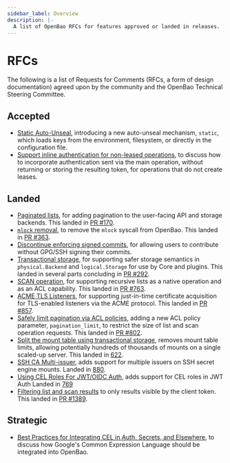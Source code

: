 ```yaml
---
sidebar_label: Overview
description: |-
  A list of OpenBao RFCs for features approved or landed in releases.
---
```


# RFCs

The following is a list of Requests for Comments (RFCs, a form of design
documentation) agreed upon by the community and the OpenBao Technical
Steering Committee.

## Accepted

- [Static Auto-Unseal](/docs/rfcs/static-auto-unseal), introducing a new
   auto-unseal mechanism, `static`, which loads keys from the environment,
   filesystem, or directly in the configuration file.
- [Support inline authentication for non-leased operations](/docs/rfcs/inline-auth),
   to discuss how to incorporate authentication sent via the main operation,
   without returning or storing the resulting token, for operations that do
   not create leases.

## Landed

 - [Paginated lists](/docs/rfcs/paginated-lists), for adding pagination
   to the user-facing API and storage backends. This landed in
   [PR #170](https://github.com/openbao/openbao/pull/170).
 - [`mlock` removal](/docs/rfcs/mlock-removal), to remove the `mlock`
   syscall from OpenBao. This landed in
   [PR #363](https://github.com/openbao/openbao/pull/363).
 - [Discontinue enforcing signed commits](/docs/rfcs/signed-commits), for
   allowing users to contribute without GPG/SSH signing their commits.
 - [Transactional storage](/docs/rfcs/transactions), for supporting safer
   storage semantics in `physical.Backend` and `logical.Storage` for use
   by Core and plugins. This landed in several parts concluding in
   [PR #292](https://github.com/openbao/openbao/pull/292).
 - [SCAN operation](/docs/rfcs/scan-operation), for supporting recursive
   lists as a native operation and as an ACL capability. This landed in
   [PR #763](https://github.com/openbao/openbao/pull/763).
 - [ACME TLS Listeners](/docs/rfcs/acme-tls-listeners), for supporting
   just-in-time certificate acquisition for TLS-enabled listeners via the
   ACME protocol. This landed in [PR #857](https://github.com/openbao/openbao/pull/857).
 - [Safely limit pagination via ACL policies](/docs/rfcs/acl-paginated-lists),
   adding a new ACL policy parameter, `pagination_limit`, to restrict the size
   of list and scan operation requests. This landed in
   [PR #802](https://github.com/openbao/openbao/pull/802).
 - [Split the mount table using transactional storage](/docs/rfcs/split-mount-tables),
   removes mount table limits, allowing potentially hundreds of thousands of
   mounts on a single scaled-up server. This landed in
   [622](https://github.com/openbao/openbao/pull/622).
 - [SSH CA Multi-issuer](/docs/rfcs/ssh-ca-multi-issuer), adds support for multiple issuers on SSH secret engine mounts.
   Landed in [880](https://github.com/openbao/openbao/pull/880).
 - [Using CEL Roles For JWT/OIDC Auth](/docs/rfcs/cel-jwt), adds support for CEL roles in JWT Auth
   Landed in [769](https://github.com/openbao/openbao/pull/769)
 - [Filtering list and scan results](/docs/rfcs/filtering-list) to only
   results visible by the client token. This landed in
   [PR #1389](https://github.com/openbao/openbao/pull/1389).

## Strategic

 - [Best Practices for Integrating CEL in Auth, Secrets, and Elsewhere](/docs/rfcs/cel-best-practices),
   to discuss how Google's Common Expression Language should be integrated
   into OpenBao.
